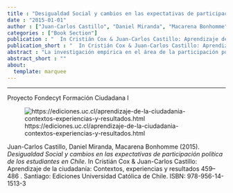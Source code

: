 ```yaml
---
title : "Desigualdad Social y cambios en las expectativas de participación política de los estudiantes en Chile"
date : "2015-01-01"
author : ["Juan-Carlos Castillo", "Daniel Miranda", "Macarena Bonhomme"]
categories : ["Book Section"]
publication : "  In Cristián Cox & Juan-Carlos Castillo: Aprendizaje de la ciudadanía: Contextos, experiencias y resultados 459--486 . Santiago: Ediciones Universidad Católica de Chile. ISBN: 978-956-14-1513-3"
publication_short : "  In Cristián Cox & Juan-Carlos Castillo: Aprendizaje de la ciudadanía: Contextos, experiencias y resultados 459--486 . Santiago: Ediciones Universidad Católica de Chile. ISBN: 978-956-14-1513-3"
abstract : "La investigación empírica en el área de la participación política  ha demostrado consistentemente que los mayores niveles de  participación están en general asociados a un nivel socioeconómico  alto, particularmente a un mayor nivel de educación (Brady et al.,  1995; Dalton, 1988; Han, 2009; Lijphart, 1997; Marien et al., 2010). Esta  asociación estaría acentuada en contextos de una mayor desigualdad  económica, dado que esta implica que una pequeña parte de la  población posee la mayor parte de los ingresos y privilegios, los que  a su vez reproducen una polarización del estatus socioeconómico.  A través de este proceso circular, una gran desigualdad económica  reproduce la desigualdad en términos políticos, lo que no solo amenaza  el principio de equidad –que es la piedra angular de la democracia (un  ciudadano=un voto)–, sino también la legitimidad y estabilidad del  mismo sistema democrático. Reducir la brecha de desigualdad de origen es uno de los objetivos  fundamentales de la educación, la cual –supuestamente– puede lograr  esta tarea sirviendo como mecanismo principal para la movilidad  social. Sin embargo, basándose en los distintos resultados de las pruebas  de logro académico, es evidente que esta meta está lejos de ser lograda  en nuestro país: el origen socioeconómico de los estudiantes continúa  siendo un predictor fundamental del desempeño académico (Bravo et al.,  2008; Manzi et al., 2007; Mizala et al., 2004 y 2007; Mizala y Romaguera,  2002). Ya que los colegios transfieren a sus alumnos elementos que van  más allá del mero conocimiento académico, este estudio se concentrará  en las siguientes preguntas: ¿En qué medida el origen socioeconómico  de un estudiante influye en su futura participación política?, ¿son los  colegios capaces de reducir esta asociación? y ¿cuánto ha cambiado esta  asociación a lo largo del tiempo? Para responder estas preguntas, el presente artículo utiliza los  datos provistos por los estudios de educación cívica y ciudadana de  la Asociación Internacional para la Evaluación de Logro Educativo  (IEA), aplicados en Chile en 1999 (Estudio de Educación Cívica,  CIVED) y 2009 (Estudio Internacional de Educación Cívica y  Ciudadana, ICCS). Contar con la información de estos estudios  permitió a los investigadores analizar el conocimiento cívico y las  actitudes políticas entre estudiantes de octavo básico, representando  una oportunidad única para la investigación a nivel nacional.  En el presente texto, nos enfocamos en las expectativas de  participación política, un tema que está presente en ambos estudios  (CIVED, ICCS) y que, por ende, permitirá comparaciones a lo largo  del tiempo. En el contexto de este escrito, el concepto participación  política se refiere a la dimensión de la participación que se relaciona  con el involucramiento con instituciones políticas formales y sus  prácticas, tales como ejercer el voto y registrarse en organizaciones  políticas (Chanan, 2003; Putnam, 1993; Schulz et al., 2010). Para  contextualizar el análisis, este artículo comienza introduciendo la  situación de Chile en relación con la desigualdad económica y la  participación política, así como también el rol que tienen los temas  cívicos y de ciudadanía en el currículo escolar chileno."
abstract_short : ""
about:
  template: marquee
---
```

---
Proyecto Fondecyt Formación Ciudadana I

![https://ediciones.uc.cl/aprendizaje-de-la-ciudadania-contextos-experiencias-y-resultados.html](https://ediciones.uc.cl/media/catalog/product/cache/0762110bdab9bcd70faa57f20c280fd0/a/p/aprendizaje_de_la_ciudadania_1_1.png)


::: {.callout-note title="How to cite this work"}

Juan-Carlos Castillo, Daniel Miranda, Macarena Bonhomme (2015). *Desigualdad Social y cambios en las expectativas de participación política de los estudiantes en Chile*.   In Cristián Cox & Juan-Carlos Castillo: Aprendizaje de la ciudadanía: Contextos, experiencias y resultados 459--486 . Santiago: Ediciones Universidad Católica de Chile. ISBN: 978-956-14-1513-3

:::

